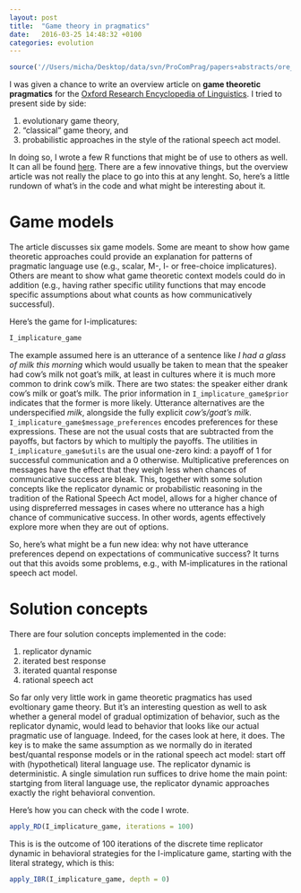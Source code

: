 ```yaml
---
layout: post
title:  "Game theory in pragmatics"
date:   2016-03-25 14:48:32 +0100
categories: evolution
---
```


```r
source('//Users/micha/Desktop/data/svn/ProComPrag/papers+abstracts/ore_gtp/code/solution_concepts.r')
```

I was given a chance to write an overview article on **game theoretic pragmatics** for the [Oxford Research Encyclopedia of Linguistics](http://linguistics.oxfordre.com). I tried to present side by side:

1. evolutionary game theory,
2. "classical" game theory, and
3. probabilistic approaches in the style of the rational speech act model.

In doing so, I wrote a few R functions that might be of use to others as well. It can all be found [here](https://github.com/michael-franke/game_theoretic_pragmatics_ORE). There are a few innovative things, but the overview article was not really the place to go into this at any lenght. So, here's a little rundown of what's in the code and what might be interesting about it.

# Game models

The article discusses six game models. Some are meant to show how game theoretic approaches could provide an explanation for patterns of pragmatic language use (e.g., scalar, M-, I- or free-choice implicatures). Others are meant to show what game theoretic context models could do in addition (e.g., having rather specific utility functions that may encode specific assumptions about what counts as how communicatively successful).

Here's the game for I-implicatures:

```r
I_implicature_game
```

The example assumed here is an utterance of a sentence like *I had a glass of milk this morning* which would usually be taken to mean that the speaker had cow's milk not goat's milk, at least in cultures where it is much more common to drink cow's milk. There are two states: the speaker either drank cow's milk or goat's milk. The prior information in `I_implicature_game$prior` indicates that the former is more likely. Utterance alternatives are the underspecified *milk*, alongside the fully explicit *cow's/goat's milk*. `I_implicature_game$message_preferences` encodes preferences for these expressions. These are not the usual costs that are subtracted from the payoffs, but factors by which to multiply the payoffs. The utilities in `I_implicature_game$utils` are the usual one-zero kind: a payoff of 1 for successful communication and a 0 otherwise. Multiplicative preferences on messages have the effect that they weigh less when chances of communicative success are bleak. This, together with some solution concepts like the replicator dynamic or probabilistic reasoning in the tradition of the Rational Speech Act model, allows for a higher chance of using dispreferred messages in cases where no utterance has a high chance of communicative success. In other words, agents effectively explore more when they are out of options. 

So, here's what might be a fun new idea: why not have utterance preferences depend on expectations of communicative success? It turns out that this avoids some problems, e.g., with M-implicatures in the rational speech act model.

# Solution concepts

There are four solution concepts implemented in the code:

1. replicator dynamic
2. iterated best response
3. iterated quantal response
4. rational speech act

So far only very little work in game theoretic pragmatics has used evoltionary game theory. But it's an interesting question as well to ask whether a general model of gradual optimization of behavior, such as the replicator dynamic, would lead to behavior that looks like our actual pragmatic use of language. Indeed, for the cases look at here, it does. The key is to make the same assumption as we normally do in iterated best/quantal response models or in the rational speech act model: start off with (hypothetical) literal language use. The replicator dynamic is deterministic. A single simulation run suffices to drive home the main point: startging from literal language use, the replicator dynamic approaches exactly the right behavioral convention.

Here's how you can check with the code I wrote.

```r
apply_RD(I_implicature_game, iterations = 100)
```

This is is the outcome of 100 iterations of the discrete time replicator dynamic in behavioral strategies for the I-implicature game, starting with the literal strategy, which is this:

```r
apply_IBR(I_implicature_game, depth = 0)
```


[jekyll-docs]: http://jekyllrb.com/docs/home
[jekyll-gh]:   https://github.com/jekyll/jekyll
[jekyll-talk]: https://talk.jekyllrb.com/